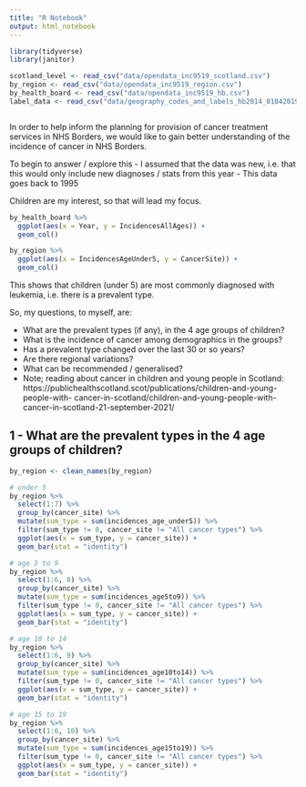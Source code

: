 ```yaml
---
title: "R Notebook"
output: html_notebook
---
```


```r
library(tidyverse)
library(janitor)
```

```r
scotland_level <- read_csv("data/opendata_inc9519_scotland.csv")
by_region <- read_csv("data/opendata_inc9519_region.csv")
by_health_board <- read_csv("data/opendata_inc9519_hb.csv")
label_data <- read_csv("data/geography_codes_and_labels_hb2014_01042019.csv")



```


In order to help inform the planning for provision of cancer treatment services in NHS Borders, we would like to gain better understanding of the incidence of cancer in NHS Borders.

To begin to answer / explore this 
 - I assumed that the data was new, i.e. that this would only include new diagnoses / 
 stats from this year
 - This data goes back to 1995 

Children are my interest, so that will lead my focus.


```r
by_health_board %>%
  ggplot(aes(x = Year, y = IncidencesAllAges)) +
  geom_col()

```

```r
by_region %>%
  ggplot(aes(x = IncidencesAgeUnder5, y = CancerSite)) +
  geom_col()

```
This shows that children (under 5) are most commonly diagnosed with leukemia, i.e. there is a prevalent type.

So, my questions, to myself, are:

- What are the prevalent types (if any), in the 4 age groups of children?
- What is the incidence of cancer among demographics in the groups?
- Has a prevalent type changed over the last 30 or so years?
- Are there regional variations?
- What can be recommended / generalised? 
- Note; reading about cancer in children and young people in Scotland:
https://publichealthscotland.scot/publications/children-and-young-people-with-
cancer-in-scotland/children-and-young-people-with-cancer-in-scotland-21-september-2021/

## 1 - What are the prevalent types in the 4 age groups of children?
```r
by_region <- clean_names(by_region)

# under 5
by_region %>%
  select(1:7) %>%
  group_by(cancer_site) %>%
  mutate(sum_type = sum(incidences_age_under5)) %>%
  filter(sum_type != 0, cancer_site != "All cancer types") %>%
  ggplot(aes(x = sum_type, y = cancer_site)) +
  geom_bar(stat = "identity")

# age 5 to 9 
by_region %>%
  select(1:6, 8) %>%
  group_by(cancer_site) %>%
  mutate(sum_type = sum(incidences_age5to9)) %>%
  filter(sum_type != 0, cancer_site != "All cancer types") %>%
  ggplot(aes(x = sum_type, y = cancer_site)) +
  geom_bar(stat = "identity")

# age 10 to 14
by_region %>%
  select(1:6, 9) %>%
  group_by(cancer_site) %>%
  mutate(sum_type = sum(incidences_age10to14)) %>%
  filter(sum_type != 0, cancer_site != "All cancer types") %>%
  ggplot(aes(x = sum_type, y = cancer_site)) +
  geom_bar(stat = "identity")

# age 15 to 19
by_region %>%
  select(1:6, 10) %>%
  group_by(cancer_site) %>%
  mutate(sum_type = sum(incidences_age15to19)) %>%
  filter(sum_type != 0, cancer_site != "All cancer types") %>%
  ggplot(aes(x = sum_type, y = cancer_site)) +
  geom_bar(stat = "identity")

```

```r


```

